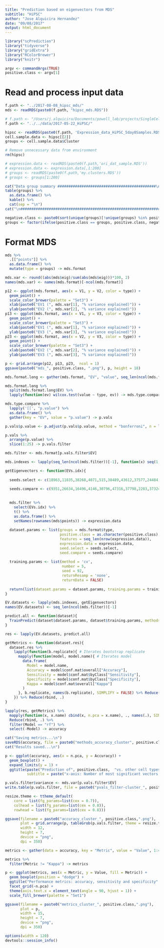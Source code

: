 ```yaml
---
title: "Prediction based on eigenvectors from MDS"
subtitle: "HiPSC"
author: "Jose Alquicira Hernandez"
date: "09/08/2017"
output: html_document
---
```


```r
library("scPrediction")
library("tidyverse")
library("gridExtra")
library("RColorBrewer")
library("knitr")
```

```r
argv <- commandArgs(TRUE)
positive.class <- argv[1]
```


# Read and process input data

```r
f.path <- "../2017-08-08_hipsc_mds/"
mds <- readRDS(paste0(f.path, "hipsc_mds.RDS"))
```


```r
# f.path <- "/Users/j.alquicira/Documents/powell_lab/projects/SingleCell_Prediction/results/2017-05-22_IPSCAnalysis/test/"
f.path <- "../../data/2017-05-22_HiPSC/"

hipsc <- readRDS(paste0(f.path, 'Expression_data_HiPSC_5day0Samples.RDS'))
cell.sample.data <- hipsc[[2]]
groups <- cell.sample.data$Cluster

# Remove unnecessary data from environment
rm(hipsc)

# expression.data <- readRDS(paste0(f.path,'ori_dat_sample.RDS'))
# expression.data <- expression.data[,1:200]
# groups <- readRDS(paste0(f.path,'my.clusters.RDS'))
# groups <- groups[1:200]
```


```r
cat("Data group summary #############################################\n\n")
table(groups) %>% 
  as.data.frame() %>% 
  kable() %>% 
  cat(sep = "\n")
cat("\n################################################################\n")
```

```r
negative.class <- paste0(sort(unique(groups)[!unique(groups) %in% positive.class]), collapse = "")
groups <- factor(ifelse(positive.class == groups, positive.class, negative.class), levels = c(positive.class, negative.class))
```

# Format MDS

```r
mds %>%
  .[["points"]] %>% 
  as.data.frame() %>% 
  mutate(type = groups) -> mds.format

mds.var <- round((abs(mds$eig)/sum(abs(mds$eig)))*100, 2)
names(mds.var) <- names(mds.format)[-ncol(mds.format)]
```

```r
p12 <- ggplot(mds.format, aes(x = V1, y = V2, color = type)) +
  geom_point() +
  scale_color_brewer(palette = "Set3") +
  xlab(paste0("EV1 (", mds.var[1], "% variance explained)")) +
  ylab(paste0("EV2 (", mds.var[2], "% variance explained)"))
p13 <- ggplot(mds.format, aes(x = V1, y = V3, color = type)) +
  geom_point() +
  scale_color_brewer(palette = "Set3") +
  xlab(paste0("EV1 (", mds.var[1], "% variance explained)")) +
  ylab(paste0("EV3 (", mds.var[3], "% variance explained)"))
p23 <- ggplot(mds.format, aes(x = V2, y = V3, color = type)) +
  geom_point() +
  scale_color_brewer(palette = "Set3") +
  xlab(paste0("EV2 (", mds.var[2], "% variance explained)")) +
  ylab(paste0("EV3 (", mds.var[3], "% variance explained)"))
```

```r
p <- grid.arrange(p12, p13, p23,  ncol = 1)
ggsave(paste0("mds_", positive.class, ".png"), p, height = 18)
```


```r
mds.format.long <- gather(mds.format, "EV", "value", seq_len(ncol(mds.format) - 1))
```


```r
mds.format.long %>% 
  split(mds.format.long$EV) %>% 
  lapply(function(ev) wilcox.test(value ~ type, ev)) -> mds.type.compare

mds.type.compare %>% 
  lapply('[[', "p.value") %>% 
  as.data.frame() %>% 
  gather(key = "EV", value = "p.value") -> p.vals
```

```r
p.vals$p.value <- p.adjust(p.vals$p.value, method = "bonferroni", n = length(p.vals$p.value))

p.vals %>% 
  arrange(p.value) %>% 
  slice(1:25) -> p.vals.filter
```


```r
mds.filter <- mds.format[p.vals.filter$EV]
```


```r
mds.indexes <- lapply(seq_len(ncol(mds.filter))[-1], function(x) seq(1, x, 1))
```



```r
getEigenvectors <- function(EVs.idx){
  
  seeds.select <- c(18963,11835,38268,4071,515,38489,43612,37577,24484,20562,28354,30815,29137,29246,23762,15286,33605,26739,22919,32596,14373,46398,46064,39920,24110,20294,41148,48654,34029,25359,3016,22720,43078,45935,7979,430,3033,27125,10152,38860,13293,4566,31483,12965,21939,31440,31397,2100,19793,15853,43780,40804,9741,44354,13126,40070,40929,21237,38687,8988,19795,44104,39181,49170,48984,39446,22446,37099,11091,47020,45130,16437,42807,42560,44595,33712,34490,38548,30927,47522,41510,4189,5421,36331,39808,16249,40572,41146,41607,11705,12381,4728,31350,25172,4763,4181,17638,46408,39838,16460)
  
  seeds.compare <- c(9351,26634,16496,4146,30796,47316,37798,2283,37324,12043,20234,28458,13545,5507,39962,2151,24861,36024,1727,4813,44701,32887,32101,38658,28058,4139,36523,24541,7204,46413,21999,9407,10986,13552,35608,1484,40106,18300,44515,32833,48557,19541,22954,32915,33148,9983,5081,28216,49692,20618,21360,30864,16166,35157,10310,25301,36652,44388,30874,10472,24462,36189,45468,19067,35199,29697,18077,7920,27799,37463,29394,6106,22739,10333,2933,30697,764,34893,27751,12255,28325,42947,31440,39348,48143,27205,341,31589,45188,111,759,5723,36586,36847,33712,47969,3351,23386,35620,40907)
  
  
  mds.filter %>% 
    select(EVs.idx) %>% 
    t() %>% 
    as.data.frame() %>% 
    setNames(rownames(mds$points)) -> expression.data
  
  dataset.params <- list(groups = mds.format$type,
                         positive.class = as.character(positive.class),
                         features = seq_len(nrow(expression.data)),
                         expression.data = expression.data,
                         seed.select = seeds.select,
                         seed.compare = seeds.compare)
  
  training.params <- list(method = 'cv',
                          number = 5,
                          seed = 92,
                          returnResamp = 'none',
                          returnData = FALSE)
  
  return(list(dataset.params = dataset.params, training.params = training.params ))
}
```


```r
EV.datasets <- lapply(mds.indexes, getEigenvectors)
names(EV.datasets) <- seq_len(ncol(mds.filter))[-1]
```


```r
predict.all <- function(dataset){
  TrainPredict(dataset$dataset.params, dataset$training.params, methods = "rf", n.rep = 10, n.cores = 10)
}

res <- lapply(EV.datasets, predict.all)
```

```r
getMetrics <- function(dataset.res){
  dataset.res %>%
    lapply(function(b.replicate){ # Iterates bootstrap replicate
      mapply(function(model, model.name){ # Iterates model
        data.frame(
          Model = model.name,
          Accuracy = model$conf.mat$overall["Accuracy"],
          Sensitivity = model$conf.mat$byClass["Sensitivity"],
          Specificity = model$conf.mat$byClass["Specificity"],
          Kappa = model$conf.mat$overall["Kappa"]
        )
      }, b.replicate, names(b.replicate), SIMPLIFY = FALSE) %>% Reduce(rbind, .)
    }) %>% Reduce(rbind, .)
}

lapply(res, getMetrics) %>% 
  mapply(function(x, x.name) cbind(x, n.pca = x.name), ., names(.), SIMPLIFY = FALSE) %>% 
  Reduce(rbind, .) %>% 
  filter(Model == "rf") %>% 
  select(-Model) -> accuracy
```


```r
cat("Saving metrics...\n")
saveRDS(accuracy, file = paste0("methods_accuracy_cluster", positive.class, ".RDS"))
cat("Results saved...\n")
```


```r
p <- ggplot(accuracy, aes(x = n.pca, y = Accuracy)) +
  geom_boxplot() +
  expand_limits(y = 1) +
  ggtitle(paste("Prediction of", positive.class,  "vs. other cell types"), 
          subtitle = paste("x-axis: Number of most significant vectors used as features"))
```


```r
p.vals.filter$variance <- mds.var[p.vals.filter$EV]
write.table(p.vals.filter, file = paste0("pvals_filter-cluster_", positive.class,".txt"), sep = "\t", row.names = FALSE, quote = FALSE)
```

```r
resize.theme <- ttheme_default(
    core = list(fg_params=list(cex = 0.7)),
    colhead = list(fg_params=list(cex = 0.8)),
    rowhead = list(fg_params=list(cex = 0.8)))

ggsave(filename = paste0("accuracy_cluster_", positive.class,".png"),
       plot = grid.arrange(p, tableGrob(p.vals.filter, theme = resize.theme), ncol = 2),
       width = 12,
       height = 7,
       device = "png",
       dpi = 350)
```


```r
metrics <- gather(data = accuracy, key = "Metric", value = "Value", 1:4)

metrics %>% 
  filter(Metric != "Kappa") -> metrics
```


```r
p <- ggplot(metrics, aes(x = Metric, y = Value, fill = Metric)) +
  geom_boxplot(position = "dodge") +
  ggtitle("Performance metrics: accuracy, sensitivity and specificity", subtitle = "Each panel corresponds to the number of EVs used as features for predition. EVs are ranked by p-value.") +
  facet_grid(~n.pca) +
  theme(axis.text.x = element_text(angle = 90, hjust = 1)) +
  scale_fill_brewer(palette = "Set1")
```

```r
ggsave(filename = paste0("metrics_cluster_", positive.class,".png"),
       plot = p,
       width = 15,
       height = 7,
       device = "png",
       dpi = 350)
```


```r
options(width = 120)
devtools::session_info()
```
